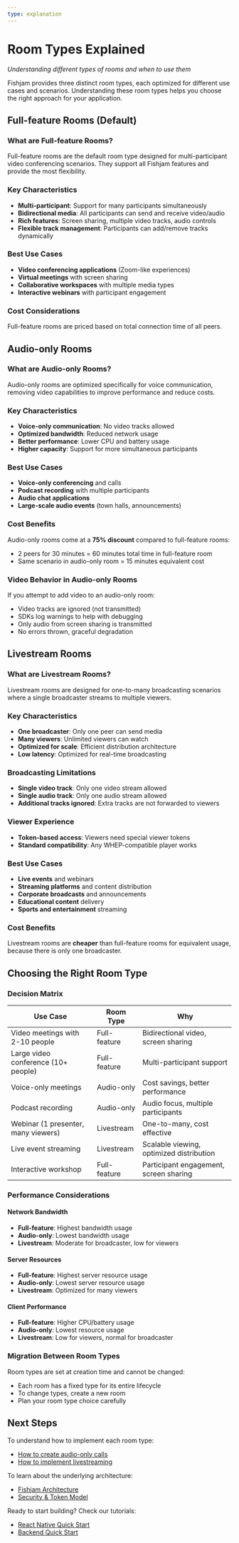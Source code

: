```yaml
---
type: explanation
---
```


# Room Types Explained

_Understanding different types of rooms and when to use them_

Fishjam provides three distinct room types, each optimized for different use cases and scenarios. Understanding these room types helps you choose the right approach for your application.

## Full-feature Rooms (Default)

### What are Full-feature Rooms?

Full-feature rooms are the default room type designed for multi-participant video conferencing scenarios. They support all Fishjam features and provide the most flexibility.

### Key Characteristics

- **Multi-participant**: Support for many participants simultaneously
- **Bidirectional media**: All participants can send and receive video/audio
- **Rich features**: Screen sharing, multiple video tracks, audio controls
- **Flexible track management**: Participants can add/remove tracks dynamically

### Best Use Cases

- **Video conferencing applications** (Zoom-like experiences)
- **Virtual meetings** with screen sharing
- **Collaborative workspaces** with multiple media types
- **Interactive webinars** with participant engagement

### Cost Considerations

Full-feature rooms are priced based on total connection time of all peers.

## Audio-only Rooms

### What are Audio-only Rooms?

Audio-only rooms are optimized specifically for voice communication, removing video capabilities to improve performance and reduce costs.

### Key Characteristics

- **Voice-only communication**: No video tracks allowed
- **Optimized bandwidth**: Reduced network usage
- **Better performance**: Lower CPU and battery usage
- **Higher capacity**: Support for more simultaneous participants

### Best Use Cases

- **Voice-only conferencing** and calls
- **Podcast recording** with multiple participants
- **Audio chat applications**
- **Large-scale audio events** (town halls, announcements)

### Cost Benefits

Audio-only rooms come at a **75% discount** compared to full-feature rooms:

- 2 peers for 30 minutes = 60 minutes total time in full-feature room
- Same scenario in audio-only room = 15 minutes equivalent cost

### Video Behavior in Audio-only Rooms

If you attempt to add video to an audio-only room:

- Video tracks are ignored (not transmitted)
- SDKs log warnings to help with debugging
- Only audio from screen sharing is transmitted
- No errors thrown, graceful degradation

## Livestream Rooms

### What are Livestream Rooms?

Livestream rooms are designed for one-to-many broadcasting scenarios where a single broadcaster streams to multiple viewers.

### Key Characteristics

- **One broadcaster**: Only one peer can send media
- **Many viewers**: Unlimited viewers can watch
- **Optimized for scale**: Efficient distribution architecture
- **Low latency**: Optimized for real-time broadcasting

### Broadcasting Limitations

- **Single video track**: Only one video stream allowed
- **Single audio track**: Only one audio stream allowed
- **Additional tracks ignored**: Extra tracks are not forwarded to viewers

### Viewer Experience

- **Token-based access**: Viewers need special viewer tokens
- **Standard compatibility**: Any WHEP-compatible player works

### Best Use Cases

- **Live events** and webinars
- **Streaming platforms** and content distribution
- **Corporate broadcasts** and announcements
- **Educational content** delivery
- **Sports and entertainment** streaming

### Cost Benefits

Livestream rooms are **cheaper** than full-feature rooms for equivalent usage, because there is only one broadcaster.

## Choosing the Right Room Type

### Decision Matrix

| Use Case                            | Room Type    | Why                                      |
| ----------------------------------- | ------------ | ---------------------------------------- |
| Video meetings with 2-10 people     | Full-feature | Bidirectional video, screen sharing      |
| Large video conference (10+ people) | Full-feature | Multi-participant support                |
| Voice-only meetings                 | Audio-only   | Cost savings, better performance         |
| Podcast recording                   | Audio-only   | Audio focus, multiple participants       |
| Webinar (1 presenter, many viewers) | Livestream   | One-to-many, cost effective              |
| Live event streaming                | Livestream   | Scalable viewing, optimized distribution |
| Interactive workshop                | Full-feature | Participant engagement, screen sharing   |

### Performance Considerations

#### Network Bandwidth

- **Full-feature**: Highest bandwidth usage
- **Audio-only**: Lowest bandwidth usage
- **Livestream**: Moderate for broadcaster, low for viewers

#### Server Resources

- **Full-feature**: Highest server resource usage
- **Audio-only**: Lowest server resource usage
- **Livestream**: Optimized for many viewers

#### Client Performance

- **Full-feature**: Higher CPU/battery usage
- **Audio-only**: Lowest resource usage
- **Livestream**: Low for viewers, normal for broadcaster

### Migration Between Room Types

Room types are set at creation time and cannot be changed:

- Each room has a fixed type for its entire lifecycle
- To change types, create a new room
- Plan your room type choice carefully

## Next Steps

To understand how to implement each room type:

- [How to create audio-only calls](/how-to/features/audio-only-calls)
- [How to implement livestreaming](/how-to/features/livestreaming)

To learn about the underlying architecture:

- [Fishjam Architecture](/explanation/architecture)
- [Security & Token Model](/explanation/security-tokens)

Ready to start building? Check our tutorials:

- [React Native Quick Start](/tutorials/react-native-quick-start)
- [Backend Quick Start](/tutorials/backend-quick-start)
